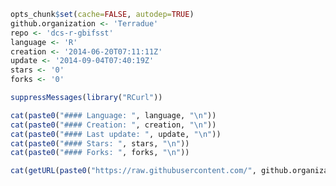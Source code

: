 ```r
opts_chunk$set(cache=FALSE, autodep=TRUE)
github.organization <- 'Terradue'
repo <- 'dcs-r-gbifsst'
language <- 'R'
creation <- '2014-06-20T07:11:11Z'
update <- '2014-09-04T07:40:19Z'
stars <- '0'
forks <- '0'
```
```r

suppressMessages(library("RCurl"))

cat(paste0("#### Language: ", language, "\n"))
cat(paste0("#### Creation: ", creation, "\n"))
cat(paste0("#### Last update: ", update, "\n"))
cat(paste0("#### Stars: ", stars, "\n"))
cat(paste0("#### Forks: ", forks, "\n"))

cat(getURL(paste0("https://raw.githubusercontent.com/", github.organization, "/", repo, "/master/README.md")))
```

